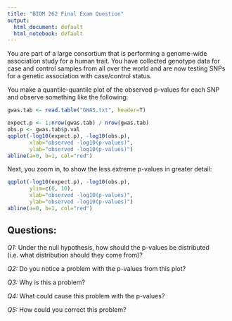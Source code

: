 ---
title: "BIOM 262 Final Exam Question"
output:
  html_document: default
  html_notebook: default
---


You are part of a large consortium that is performing a genome-wide association
study for a human trait. You have collected genotype data for case and control
samples from all over the world and are now testing SNPs for a genetic association with case/control status.

You make a quantile-quantile plot of the observed p-values for each SNP
and observe something like the following:

```{r}
gwas.tab <- read.table("GWAS.txt", header=T)

expect.p <- 1:nrow(gwas.tab) / nrow(gwas.tab)
obs.p <- gwas.tab$p.val
qqplot(-log10(expect.p), -log10(obs.p),
       xlab="observed -log10(p-values)",
       ylab="observed -log10(p-values)")
abline(a=0, b=1, col="red")
```

Next, you zoom in, to show the less extreme p-values in greater detail:

```{r}
qqplot(-log10(expect.p), -log10(obs.p),
       ylim=c(0, 10),
       xlab="observed -log10(p-values)",
       ylab="observed -log10(p-values)")
abline(a=0, b=1, col="red")

```

## Questions:

*Q1:* Under the null hypothesis, how should the p-values be distributed (i.e. what distribution should they come from)?

*Q2:* Do you notice a problem with the p-values from this plot?

*Q3:* Why is this a problem?

*Q4:* What could cause this problem with the p-values?

*Q5:* How could you correct this problem?

